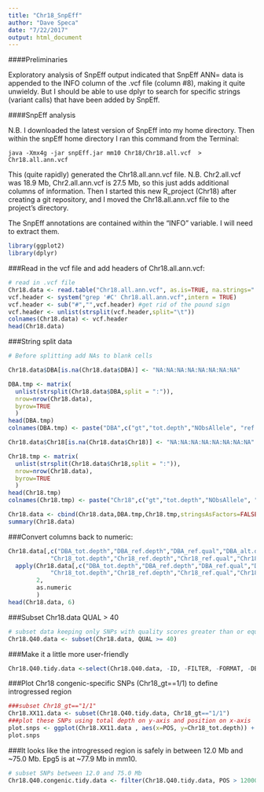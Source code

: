 ```yaml
---
title: "Chr18_SnpEff"
author: "Dave Speca"
date: "7/22/2017"
output: html_document
---
```


####Preliminaries

Exploratory analysis of SnpEff output indicated that SnpEff ANN= data is appended to the INFO column of the .vcf file (column #8), making it quite unwieldy. But I should be able to use dplyr to search for specific strings (variant calls) that have been added by SnpEff.

####SnpEff analysis

N.B. I downloaded the latest version of SnpEff into my home directory. Then within the snpEff home directory I ran this command from the Terminal:

`java -Xmx4g -jar snpEff.jar mm10 Chr18/Chr18.all.vcf  > Chr18.all.ann.vcf`

This (quite rapidly) generated the Chr18.all.ann.vcf file.
N.B. Chr2.all.vcf was 18.9 Mb, Chr2.all.ann.vcf is 27.5 Mb, so this just adds additional columns of information. Then I started this new R_project (Chr18) after creating a git repository, and I moved the Chr18.all.ann.vcf file to the project's directory.

The SnpEff annotations are contained within the "INFO" variable. I will need to extract them.

```r
library(ggplot2)
library(dplyr)
```

###Read in the vcf file and add headers of Chr18.all.ann.vcf:

```r
# read in .vcf file
Chr18.data <- read.table("Chr18.all.ann.vcf", as.is=TRUE, na.strings=".")
vcf.header <- system("grep '#C' Chr18.all.ann.vcf",intern = TRUE)
vcf.header <- sub("#","",vcf.header) #get rid of the pound sign
vcf.header <- unlist(strsplit(vcf.header,split="\t"))
colnames(Chr18.data) <- vcf.header
head(Chr18.data)
```

###String split data

```r
# Before splitting add NAs to blank cells

Chr18.data$DBA[is.na(Chr18.data$DBA)] <- "NA:NA:NA:NA:NA:NA:NA:NA"

DBA.tmp <- matrix(
  unlist(strsplit(Chr18.data$DBA,split = ":")),
  nrow=nrow(Chr18.data),
  byrow=TRUE
  )
head(DBA.tmp)
colnames(DBA.tmp) <- paste("DBA",c("gt","tot.depth","NObsAllele", "ref.depth","ref.qual","alt.depth","alt.qual","gen.lik"),sep="_")

Chr18.data$Chr18[is.na(Chr18.data$Chr18)] <- "NA:NA:NA:NA:NA:NA:NA:NA"

Chr18.tmp <- matrix(
  unlist(strsplit(Chr18.data$Chr18,split = ":")),
  nrow=nrow(Chr18.data),
  byrow=TRUE
  )
head(Chr18.tmp)
colnames(Chr18.tmp) <- paste("Chr18",c("gt","tot.depth","NObsAllele", "ref.depth","ref.qual","alt.depth","alt.qual","gen.lik"),sep="_")

Chr18.data <- cbind(Chr18.data,DBA.tmp,Chr18.tmp,stringsAsFactors=FALSE)
summary(Chr18.data)
```


###Convert columns back to numeric:
```r
Chr18.data[,c("DBA_tot.depth","DBA_ref.depth","DBA_ref.qual","DBA_alt.depth","DBA_alt.qual",
            "Chr18_tot.depth","Chr18_ref.depth","Chr18_ref.qual","Chr18_alt.depth","Chr18_alt.qual")] <- 
  apply(Chr18.data[,c("DBA_tot.depth","DBA_ref.depth","DBA_ref.qual","DBA_alt.depth","DBA_alt.qual",
            "Chr18_tot.depth","Chr18_ref.depth","Chr18_ref.qual","Chr18_alt.depth","Chr18_alt.qual")],
        2,
        as.numeric
        )
head(Chr18.data, 6)
```

###Subset Chr18.data QUAL > 40

```r
# subset data keeping only SNPs with quality scores greater than or equal to 40
Chr18.Q40.data <- subset(Chr18.data, QUAL >= 40)
```

###Make it a little more user-friendly
```r
Chr18.Q40.tidy.data <-select(Chr18.Q40.data, -ID, -FILTER, -FORMAT, -DBA, -Chr18, -DBA_gen.lik, -Chr18_gen.lik, -DBA_NObsAllele, -Chr18_NObsAllele)
```


###Plot Chr18 congenic-specific SNPs (Chr18_gt==1/1) to define introgressed region

```r
###subset Chr18_gt=="1/1"
Chr18.XX11.data <- subset(Chr18.Q40.tidy.data, Chr18_gt=="1/1")
###plot these SNPs using total depth on y-axis and position on x-axis
plot.snps <- ggplot(Chr18.XX11.data , aes(x=POS, y=Chr18_tot.depth)) + geom_point(size = 0.5) + ylim(0,600) + xlim(0.5e+7, 8.0e+7)
plot.snps
```

###It looks like the introgressed region is safely in between 12.0 Mb and ~75.0 Mb. Epg5 is at ~77.9 Mb in mm10.

```r
# subset SNPs between 12.0 and 75.0 Mb
Chr18.Q40.congenic.tidy.data <- filter(Chr18.Q40.tidy.data, POS > 12000000 & POS < 75000000)
```







